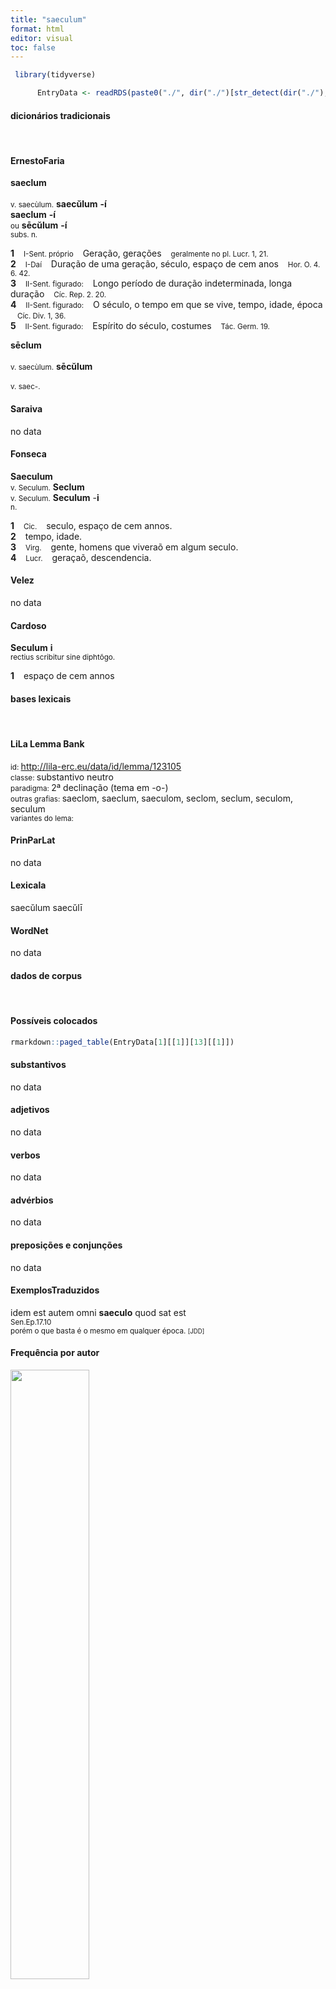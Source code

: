 ```yaml
---
title: "saeculum"
format: html
editor: visual
toc: false
---
```



```r
 library(tidyverse) 

      EntryData <- readRDS(paste0("./", dir("./")[str_detect(dir("./"), "_xx115-97-101-99-117-108-117-109xx_.rds")]))

```


#### dicionários tradicionais

&emsp;




::: panel-tabset

#### ErnestoFaria

<b>saeclum</b> <br> <small></small> <br> <small>v. saecùlum.</small> 
 <b>saecŭlum</b> <b>-í</b> <br> <b>saeclum</b> <b>-í</b> <br> <small>ou</small> <b>sēcŭlum</b> <b>-í</b> <br> <small>subs. n.</small> <br> <small></small>   <p> <b>1</b> &ensp; <small>I-Sent. próprio</small> &ensp; Geração, gerações &ensp; <small>geralmente no pl. Lucr. 1, 21.</small> <br> <b>2</b> &ensp; <small>I-Daí</small> &ensp; Duração de uma geração, século, espaço de cem anos &ensp; <small>Hor. O. 4. 6. 42.</small> <br> <b>3</b> &ensp; <small>II-Sent. figurado:</small> &ensp; Longo período de duração indeterminada, longa duração &ensp; <small>Cíc. Rep. 2. 20.</small> <br> <b>4</b> &ensp; <small>II-Sent. figurado:</small> &ensp; O século, o tempo em que se vive, tempo, idade, época &ensp; <small>Cíc. Div. 1, 36.</small> <br> <b>5</b> &ensp; <small>II-Sent. figurado:</small> &ensp; Espírito do século, costumes &ensp; <small>Tác. Germ. 19.</small> </p> 
 <b>sēclum</b> <br> <small></small> <br> <small>v. saecùlum.</small> 
 <b>sēcŭlum</b> <br> <small></small> <br> <small>v. saec-.</small>




#### Saraiva

no data




#### Fonseca

<b>Saeculum</b> <br> <small>v. Seculum.</small> 
 <b>Seclum</b> <br> <small>v. Seculum.</small> 
 <b>Seculum</b> -<b>i</b> <br> <small>n.</small>   <p> <b>1</b> &ensp; <small>Cic.</small> &ensp; seculo, espaço de cem annos. <br> <b>2</b> &ensp; tempo, idade. <br> <b>3</b> &ensp; <small>Virg.</small> &ensp; gente, homens que viveraõ em algum seculo. <br> <b>4</b> &ensp; <small>Lucr.</small> &ensp; geraçaõ, descendencia. </p>




#### Velez

no data




#### Cardoso

<b>Seculum</b> <b>i</b> <br> <small>rectius scribitur sine diphtõgo.</small>   <p> <b>1</b> &ensp; espaço de cem annos </p>


:::



#### bases lexicais

&emsp;






::: panel-tabset

#### LiLa Lemma Bank

<small> id: </small> <a href=' http://lila-erc.eu/data/id/lemma/123105 ' target="_blank"> http://lila-erc.eu/data/id/lemma/123105 </a> <br>
<small> classe: </small> substantivo neutro   <br>
<small> paradigma: </small> 2ª declinação (tema em -o-) <br>
<small> outras grafias: </small> saeclom, saeclum, saeculom, seclom, seclum, seculom, seculum <br>
<small> variantes do lema: </small>  <br>





#### PrinParLat

no data




#### Lexicala

saecŭlum 
 saecŭlī




#### WordNet

no data


:::



#### dados de corpus

&emsp;




::: panel-tabset

#### Possíveis colocados

```r

rmarkdown::paged_table(EntryData[1][[1]][13][[1]])

```


#### substantivos

no data




#### adjetivos

no data




#### verbos

no data




#### advérbios

no data




#### preposições e conjunções

no data


:::



::: panel-tabset

#### ExemplosTraduzidos

<p> idem est autem omni <b>saeculo</b> quod sat est <br> <small> Sen.Ep.17.10 <br> porém o que basta é o mesmo em qualquer época. <small> [JDD] </small> </small> </p>





#### Frequência por autor

![](./Media/barchart__xx115-97-101-99-117-108-117-109xx__lemma_BY_author_Frequencies.webp){width=50% fig-alt='This charts plots the frequency of lemma by author_Frequencies. The Tacitus subcorpus registers the highest normalized frequency, with the value of 6.87 and an absolute frequency of 2. The Tacitus subcorpus follows, with a normalized frequency of 6.87 and an absolute frequency of 2. the subcorpus with the least normalized frequency is Caesar with the normalized value of 0 and an absolute freqeuncy of 0. here are all the values: subcorpus: Caesar ; normalized frequency: 0 ; absolute frequency: 0. subcorpus: Cicero ; normalized frequency: 11 ; absolute frequency: 0.685255787296604. subcorpus: Horatius ; normalized frequency: 1 ; absolute frequency: 0.888020602077968. subcorpus: Ovidius ; normalized frequency: 1 ; absolute frequency: 1.71585449553878. subcorpus: Phaedrus ; normalized frequency: 0 ; absolute frequency: 0. subcorpus: Sallustius ; normalized frequency: 0 ; absolute frequency: 0. subcorpus: Seneca ; normalized frequency: 11 ; absolute frequency: 2.05296653664545. subcorpus: Suetonius ; normalized frequency: 0 ; absolute frequency: 0. subcorpus: Tacitus ; normalized frequency: 2 ; absolute frequency: 6.86577411603158. subcorpus: Vergilius ; normalized frequency: 3 ; absolute frequency: 5.79150579150579. subcorpus: Hieronymus ; normalized frequency: 1 ; absolute frequency: 2.24668613794653'}




#### Frequência por gênero

![](./Media/barchart__xx115-97-101-99-117-108-117-109xx__lemma_BY_genre_Frequencies.webp){width=50% fig-alt='This charts plots the frequency of lemma by genre_Frequencies. The Poesia.épica subcorpus registers the highest normalized frequency, with the value of 5.79 and an absolute frequency of 3. The Poesia.épica subcorpus follows, with a normalized frequency of 5.79 and an absolute frequency of 3. the subcorpus with the least normalized frequency is Prosa.epistolográfica with the normalized value of 0 and an absolute freqeuncy of 0. here are all the values: subcorpus: Prosa.histórica ; normalized frequency: 2 ; absolute frequency: 0.486866768908688. subcorpus: Prosa.filosófica ; normalized frequency: 13 ; absolute frequency: 2.14164511293059. subcorpus: Prosa.oratória ; normalized frequency: 7 ; absolute frequency: 0.672088177968949. subcorpus: Prosa.epistolográfica ; normalized frequency: 0 ; absolute frequency: 0. subcorpus: Poesia.lírica ; normalized frequency: 2 ; absolute frequency: 1.68251030537562. subcorpus: Poesia.didática ; normalized frequency: 0 ; absolute frequency: 0. subcorpus: Poesia.trágica ; normalized frequency: 2 ; absolute frequency: 1.73731758165393. subcorpus: Poesia.épica ; normalized frequency: 3 ; absolute frequency: 5.79150579150579. subcorpus: Prosa.ficcional ; normalized frequency: 1 ; absolute frequency: 2.24668613794653'}




#### Frequência por século

![](./Media/barchart__xx115-97-101-99-117-108-117-109xx__lemma_BY_period_Frequencies.webp){width=50% fig-alt='This charts plots the frequency of lemma by period_Frequencies. The II.d.C. subcorpus registers the highest normalized frequency, with the value of 5.24 and an absolute frequency of 2. The II.d.C. subcorpus follows, with a normalized frequency of 5.24 and an absolute frequency of 2. the subcorpus with the least normalized frequency is I.a.C. with the normalized value of 0.74 and an absolute freqeuncy of 16. here are all the values: subcorpus: I.a.C. ; normalized frequency: 16 ; absolute frequency: 0.744705608564114. subcorpus: I.d.C. ; normalized frequency: 11 ; absolute frequency: 1.68272908061802. subcorpus: II.d.C. ; normalized frequency: 2 ; absolute frequency: 5.23560209424084. subcorpus: IV.d.C. ; normalized frequency: 1 ; absolute frequency: 2.24668613794653'}


:::

